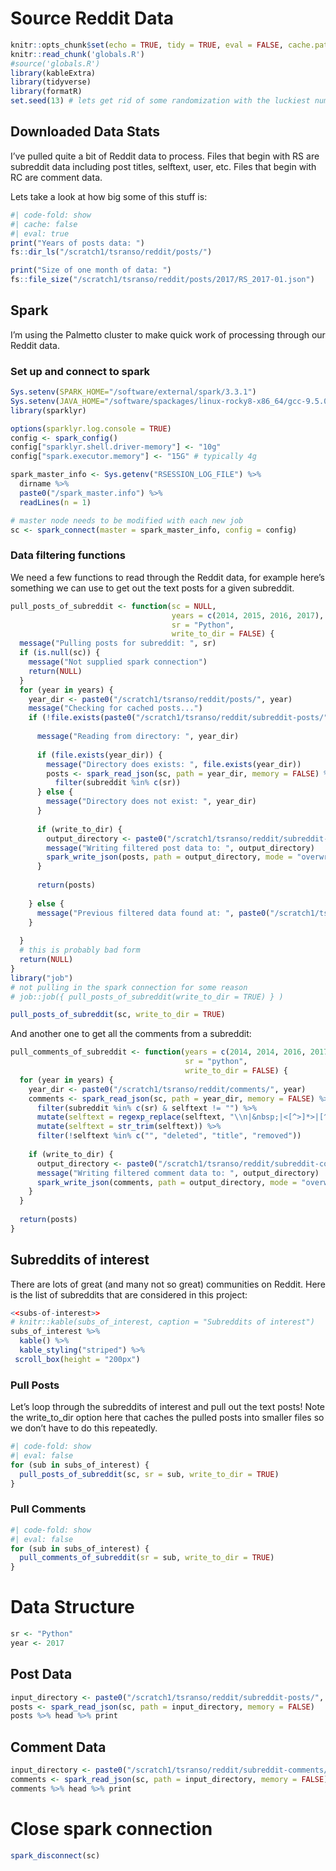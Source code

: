 # Source Reddit Data

```r
knitr::opts_chunk$set(echo = TRUE, tidy = TRUE, eval = FALSE, cache.path = "cache/")
knitr::read_chunk('globals.R')
#source('globals.R')
library(kableExtra)
library(tidyverse)
library(formatR)
set.seed(13) # lets get rid of some randomization with the luckiest number
```

## Downloaded Data Stats

I've pulled quite a bit of Reddit data to process. Files that begin with RS are subreddit data including post titles, selftext, user, etc. Files that begin with RC are comment data.

Lets take a look at how big some of this stuff is:

```r
#| code-fold: show
#| cache: false
#| eval: true
print("Years of posts data: ")
fs::dir_ls("/scratch1/tsranso/reddit/posts/")

print("Size of one month of data: ")
fs::file_size("/scratch1/tsranso/reddit/posts/2017/RS_2017-01.json")
```

## Spark

I'm using the Palmetto cluster to make quick work of processing through our Reddit data.

### Set up and connect to spark

```r
Sys.setenv(SPARK_HOME="/software/external/spark/3.3.1")
Sys.setenv(JAVA_HOME="/software/spackages/linux-rocky8-x86_64/gcc-9.5.0/openjdk-11.0.15_10-xo4fjahmlsjch52sftpoxby6kwbdfoib")
library(sparklyr)

options(sparklyr.log.console = TRUE)
config <- spark_config()
config["sparklyr.shell.driver-memory"] <- "10g"
config["spark.executor.memory"] <- "15G" # typically 4g

spark_master_info <- Sys.getenv("RSESSION_LOG_FILE") %>% 
  dirname %>% 
  paste0("/spark_master.info") %>% 
  readLines(n = 1)

# master node needs to be modified with each new job
sc <- spark_connect(master = spark_master_info, config = config)
```

### Data filtering functions

We need a few functions to read through the Reddit data, for example here's something we can use to get out the text posts for a given subreddit.

```r
pull_posts_of_subreddit <- function(sc = NULL,
                                    years = c(2014, 2015, 2016, 2017), 
                                    sr = "Python",
                                    write_to_dir = FALSE) {
  message("Pulling posts for subreddit: ", sr)
  if (is.null(sc)) {
    message("Not supplied spark connection")
    return(NULL)
  }
  for (year in years) {
    year_dir <- paste0("/scratch1/tsranso/reddit/posts/", year)
    message("Checking for cached posts...")
    if (!file.exists(paste0("/scratch1/tsranso/reddit/subreddit-posts/", sr, "/", year, "/_SUCCESS"))) {
      
      message("Reading from directory: ", year_dir)
      
      if (file.exists(year_dir)) {
        message("Directory does exists: ", file.exists(year_dir))
        posts <- spark_read_json(sc, path = year_dir, memory = FALSE) %>%
          filter(subreddit %in% c(sr))
      } else {
        message("Directory does not exist: ", year_dir)
      }
      
      if (write_to_dir) {
        output_directory <- paste0("/scratch1/tsranso/reddit/subreddit-posts/", sr, "/", year)
        message("Writing filtered post data to: ", output_directory)
        spark_write_json(posts, path = output_directory, mode = "overwrite")
      }
      
      return(posts)
      
    } else {
      message("Previous filtered data found at: ", paste0("/scratch1/tsranso/reddit/subreddit-posts/", sr, "/", year, "/_SUCCESS"))
    }
    
  }
  # this is probably bad form
  return(NULL)
}
library("job")
# not pulling in the spark connection for some reason
# job::job({ pull_posts_of_subreddit(write_to_dir = TRUE) } )

pull_posts_of_subreddit(sc, write_to_dir = TRUE)
```

And another one to get all the comments from a subreddit:

```r
pull_comments_of_subreddit <- function(years = c(2014, 2014, 2016, 2017), 
                                       sr = "python",
                                       write_to_dir = FALSE) {
  for (year in years) {
    year_dir <- paste0("/scratch1/tsranso/reddit/comments/", year)
    comments <- spark_read_json(sc, path = year_dir, memory = FALSE) %>%
      filter(subreddit %in% c(sr) & selftext != "") %>%
      mutate(selftext = regexp_replace(selftext, "\\n|&nbsp;|<[^>]*>|[^A-Za-z|']", " ")) %>% 
      mutate(selftext = str_trim(selftext)) %>% 
      filter(!selftext %in% c("", "deleted", "title", "removed"))
    
    if (write_to_dir) {
      output_directory <- paste0("/scratch1/tsranso/reddit/subreddit-comments/", sr, "/", year)
      message("Writing filtered comment data to: ", output_directory)
      spark_write_json(comments, path = output_directory, mode = "overwrite")
    }
  }
  
  return(posts)
}
```

## Subreddits of interest

There are lots of great (and many not so great) communities on Reddit. Here is the list of subreddits that are considered in this project:

```r
<<subs-of-interest>>
# knitr::kable(subs_of_interest, caption = "Subreddits of interest")
subs_of_interest %>% 
  kable() %>%
  kable_styling("striped") %>% 
 scroll_box(height = "200px")
```

::: {.panel-tabset}

### Pull Posts

Let's loop through the subreddits of interest and pull out the text posts! Note the write_to_dir option here that caches the pulled posts into smaller files so we don't have to do this repeatedly.

```r
#| code-fold: show
#| eval: false
for (sub in subs_of_interest) {
  pull_posts_of_subreddit(sc, sr = sub, write_to_dir = TRUE)
}
```

### Pull Comments

```r
#| code-fold: show
#| eval: false
for (sub in subs_of_interest) {
  pull_comments_of_subreddit(sr = sub, write_to_dir = TRUE)
}
```

:::

# Data Structure

```r
sr <- "Python"
year <- 2017
```


## Post Data

```r
input_directory <- paste0("/scratch1/tsranso/reddit/subreddit-posts/", sr, "/", year)
posts <- spark_read_json(sc, path = input_directory, memory = FALSE)
posts %>% head %>% print
```

## Comment Data

```r
input_directory <- paste0("/scratch1/tsranso/reddit/subreddit-comments/", sr, "/", year)
comments <- spark_read_json(sc, path = input_directory, memory = FALSE)
comments %>% head %>% print
```

# Close spark connection

```r
spark_disconnect(sc)
```

